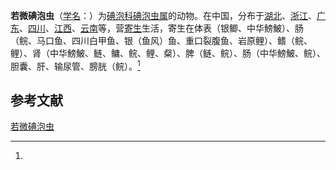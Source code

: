 {{Speciesbox
| name = 若微碘泡虫
| status = 
| status_system = 
| image = 
| genus = Myxobolus
| species = pseudoparvus
| authority = (Li et Nie, 1973)<ref name='id9459'>{{cite web| url =http://www.bioinfo.cn/db05/BjdwSpecies.php?action=view&id=9459| title =若微碘泡虫| work =《中国动物物种编目数据库》| publisher =中国科学院微生物研究所| author =中国科学院动物研究所| accessdate =2009-04-16| deadurl =yes| archiveurl =https://web.archive.org/web/20160305020244/http://www.bioinfo.cn/db05/BjdwSpecies.php?action=view&id=9459| archivedate =2016-03-05}}</ref>
}}

'''若微碘泡虫'''（[[学名|学名]]：{{lang|la|''Myxobolus pseudoparvus''}}）为[[碘泡科|碘泡科]][[碘泡虫属|碘泡虫属]]的动物。在中国，分布于[[湖北|湖北]]、[[浙江|浙江]]、[[广东|广东]]、[[四川|四川]]、[[江西|江西]]、[[云南|云南]]等，营[[寄生|寄生]]生活，寄生在体表（银鲫、中华鰟鮍）、肠（鲩、马口鱼、四川白甲鱼、银（鱼风）鱼、重口裂腹鱼、岩原鲤）、鳍（鲩、鲤）、肾（中华鰟鮍、鲢、鳙、鲩、鲤、粲）、脾（鲢、鲩）、肠（中华鰟鮍、鲩）、胆囊、肝、输尿管、膀胱（鲩）。<ref name='id9459'/>

== 参考文献 ==
{{reflist}}

{{Wikispecies|Myxobolus pseudoparvus}}

[[Category:碘泡虫属|若微碘泡虫]]


{{Cnidarian-stub}}
